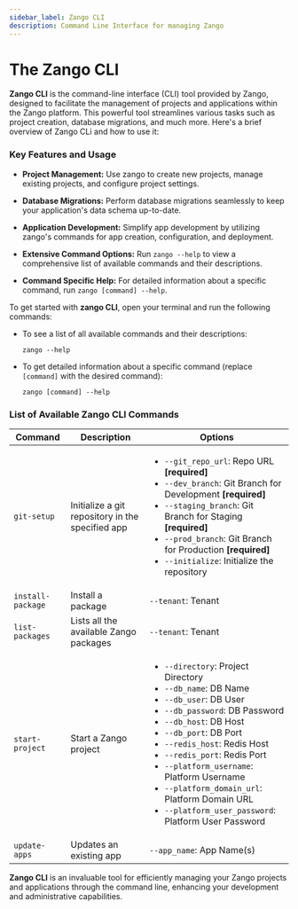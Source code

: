 ```yaml
---
sidebar_label: Zango CLI
description: Command Line Interface for managing Zango
---
```


# The Zango CLI

**Zango CLI** is the command-line interface (CLI) tool provided by Zango, designed to facilitate the management of projects and applications within the Zango platform. This powerful tool streamlines various tasks such as project creation, database migrations, and much more. Here's a brief overview of Zango CLi and how to use it:

### Key Features and Usage

- **Project Management:**
  Use zango to create new projects, manage existing projects, and configure project settings.

- **Database Migrations:**
  Perform database migrations seamlessly to keep your application's data schema up-to-date.

- **Application Development:**
  Simplify app development by utilizing zango's commands for app creation, configuration, and deployment.

- **Extensive Command Options:**
  Run `zango --help` to view a comprehensive list of available commands and their descriptions.

- **Command Specific Help:**
  For detailed information about a specific command, run `zango [command] --help`.

To get started with **zango CLI**, open your terminal and run the following commands:

- To see a list of all available commands and their descriptions:

  ```
  zango --help
  ```

- To get detailed information about a specific command (replace `[command]` with the desired command):
  ```
  zango [command] --help
  ```

### List of Available Zango CLI Commands

| Command         | Description                                    | Options                                                                                  |
|-----------------|------------------------------------------------|------------------------------------------------------------------------------------------|
| `git-setup`     |Initialize a git repository in the specified app| <ul><li>`--git_repo_url`: Repo URL <b>[required]</b></li><li>`--dev_branch`: Git Branch for Development <b>[required]</b></li><li>`--staging_branch`: Git Branch for Staging <b>[required]</b></li><li>`--prod_branch`: Git Branch for Production <b>[required]</b></li><li>`--initialize`: Initialize the repository</li></ul> |
| `install-package`| Install a package                            | `--tenant`: Tenant                                                                       |
| `list-packages` | Lists all the available Zango packages         | `--tenant`: Tenant                                                                       |
| `start-project` | Start a Zango project                          | <ul><li>`--directory`: Project Directory</li><li>`--db_name`: DB Name</li><li>`--db_user`: DB User</li><li>`--db_password`: DB Password</li><li>`--db_host`: DB Host</li><li>`--db_port`: DB Port</li><li>`--redis_host`: Redis Host</li><li>`--redis_port`: Redis Port</li><li>`--platform_username`: Platform Username</li><li>`--platform_domain_url`: Platform Domain URL</li><li>`--platform_user_password`: Platform User Password</li></ul>|
| `update-apps`   | Updates an existing app                        | `--app_name`: App Name(s)                                                                |


**Zango CLI** is an invaluable tool for efficiently managing your Zango projects and applications through the command line, enhancing your development and administrative capabilities.
